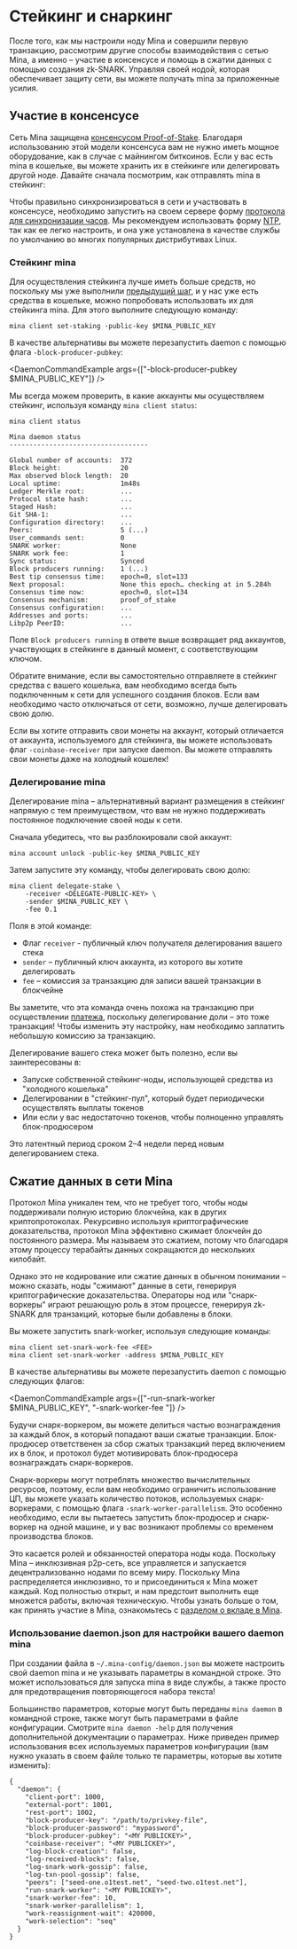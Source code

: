 
# Стейкинг и снаркинг

После того, как мы настроили ноду Mina и совершили первую транзакцию, рассмотрим другие способы взаимодействия с сетью Mina, а именно – участие в консенсусе и помощь в сжатии данных с помощью создания zk-SNARK. Управляя своей нодой, которая обеспечивает защиту сети, вы можете получать mina за приложенные усилия. 

## Участие в консенсусе

Сеть Mina защищена [консенсусом Proof-of-Stake](/docs/glossary/#proof-of-stake). Благодаря использованию этой модели консенсуса вам не нужно иметь мощное оборудование, как в случае с майнингом биткоинов. Если у вас есть mina в кошельке, вы можете хранить их в стейкинге или делегировать другой ноде. Давайте сначала посмотрим, как отправлять mina в стейкинг: 

<Alert kind="warning">

  Чтобы правильно синхронизироваться в сети и участвовать в консенсусе, необходимо запустить на своем сервере форму [протокола для синхронизации часов](https://en.wikipedia.org/wiki/Clock_synchronization). Мы рекомендуем использовать форму [NTP](https://en.wikipedia.org/wiki/Network_Time_Protocol), так как ее легко настроить, и она уже установлена в качестве службы по умолчанию во многих популярных дистрибутивах Linux. 

</Alert>

### Стейкинг mina

Для осуществления стейкинга лучше иметь больше средств, но поскольку мы уже выполнили [предыдущий шаг](/docs/my-first-transaction), и у нас уже есть средства в кошельке, можно попробовать использовать их для стейкинга mina. Для этого выполните следующую команду: 

    mina client set-staking -public-key $MINA_PUBLIC_KEY

В качестве альтернативы вы можете перезапустить daemon с помощью флага `-block-producer-pubkey`:

<DaemonCommandExample args={["-block-producer-pubkey $MINA_PUBLIC_KEY"]} />

Мы всегда можем проверить, в какие аккаунты мы осуществляем стейкинг, используя команду `mina client status`:

```
mina client status

Mina daemon status
-----------------------------------

Global number of accounts:  372
Block height:               20
Max observed block length:  20
Local uptime:               1m48s
Ledger Merkle root:         ...
Protocol state hash:        ...
Staged Hash:                ...
Git SHA-1:                  ...
Configuration directory:    ...
Peers:                      5 (...)
User_commands sent:         0
SNARK worker:               None
SNARK work fee:             1
Sync status:                Synced
Block producers running:    1 (...)
Best tip consensus time:    epoch=0, slot=133
Next proposal:              None this epoch… checking at in 5.284h
Consensus time now:         epoch=0, slot=134
Consensus mechanism:        proof_of_stake
Consensus configuration:    ...
Addresses and ports:        ...
Libp2p PeerID:              ...
```

Поле `Block producers running` в ответе выше возвращает ряд аккаунтов, участвующих в стейкинге в данный момент, с соответствующим ключом. 

<Alert kind="warning">

Обратите внимание, если вы самостоятельно отправляете в стейкинг средства с вашего кошелька, вам необходимо всегда быть подключенным к сети для успешного создания блоков. Если вам необходимо часто отключаться от сети, возможно, лучше делегировать свою долю.  

</Alert>

Если вы хотите отправить свои монеты на аккаунт, который отличается от аккаунта, используемого для стейкинга, вы можете использовать флаг `-coinbase-receiver` при запуске daemon. Вы можете отправлять свои монеты даже на холодный кошелек! 

### Делегирование mina

Делегирование mina – альтернативный вариант размещения в стейкинг напрямую с тем преимуществом, что вам не нужно поддерживать постоянное подключение своей ноды к сети. 

Сначала убедитесь, что вы разблокировали свой аккаунт: 

    mina account unlock -public-key $MINA_PUBLIC_KEY

Затем запустите эту команду, чтобы делегировать свою долю: 

    mina client delegate-stake \
        -receiver <DELEGATE-PUBLIC-KEY> \
        -sender $MINA_PUBLIC_KEY \
        -fee 0.1

Поля в этой команде: 

- Флаг `receiver` - публичный ключ получателя делегирования вашего стека 
- `sender` – публичный ключ аккаунта, из которого вы хотите делегировать 
- `fee` – комиссия за транзакцию для записи вашей транзакции в блокчейне 

Вы заметите, что эта команда очень похожа на транзакцию при осуществлении [платежа](/docs/my-first-transaction#make-a-payment), поскольку делегирование доли – это тоже транзакция! Чтобы изменить эту настройку, нам необходимо заплатить небольшую комиссию за транзакцию. 

Делегирование вашего стека может быть полезно, если вы заинтересованы в: 

- Запуске собственной стейкинг-ноды, использующей средства из "холодного кошелька" 
- Делегировании в "стейкинг-пул", который будет периодически осуществлять выплаты токенов  
- Или если у вас недостаточно токенов, чтобы полноценно управлять блок-продюсером

<Alert>

Это латентный период сроком 2–4 недели перед новым делегированием стека.

</Alert>

## Сжатие данных в сети Mina 

Протокол Mina уникален тем, что не требует того, чтобы ноды поддерживали полную историю блокчейна, как в других криптопротоколах. Рекурсивно используя криптографические доказательства, протокол Mina эффективно сжимает блокчейн до постоянного размера. Мы называем это сжатием, потому что благодаря этому процессу терабайты данных сокращаются до нескольких килобайт. 

Однако это не кодирование или сжатие данных в обычном понимании – можно сказать, ноды "сжимают" данные в сети, генерируя криптографические доказательства. Операторы нод или "снарк-воркеры" играют решающую роль в этом процессе, генерируя zk-SNARK для транзакций, которые были добавлены в блоки. 

Вы можете запустить snark-worker, используя следующие команды: 

    mina client set-snark-work-fee <FEE>
    mina client set-snark-worker -address $MINA_PUBLIC_KEY

В качестве альтернативы вы можете перезапустить daemon с помощью следующих флагов: 

<DaemonCommandExample
  args={["-run-snark-worker $MINA_PUBLIC_KEY", "-snark-worker-fee <fee>"]}
/>

Будучи снарк-воркером, вы можете делиться частью вознаграждения за каждый блок, в который попадают ваши сжатые транзакции. Блок-продюсер ответственен за сбор сжатых транзакций перед включением их в блок, и протокол будет мотивировать блок-продюсера вознаграждать снарк-воркеров. 

Снарк-воркеры могут потреблять множество вычислительных ресурсов, поэтому, если вам необходимо ограничить использование ЦП, вы можете указать количество потоков, используемых снарк-воркерами, с помощью флага `-snark-worker-parallelism`. Это особенно необходимо, если вы пытаетесь запустить блок-продюсер и снарк-воркер на одной машине, и у вас возникают проблемы со временем производства блоков.  

Это касается ролей и обязанностей оператора ноды кода. Поскольку Mina – инклюзивная p2p-сеть, все управляется и запускается децентрализованно нодами по всему миру. Поскольку Mina распределяется инклюзивно, то и присоединиться к Mina может каждый. Код полностью открыт, и нам предстоит выполнить еще множется работы, включая техническую. Чтобы узнать больше о том, как принять участие в Mina, ознакомьтесь с [разделом о вкладе в Mina](/docs/developers/contributing). 

### Использование daemon.json для настройки вашего daemon mina 

При создании файла в `~/.mina-config/daemon.json` вы можете настроить свой daemon mina и не указывать параметры в командной строке. Это может использоваться для запуска mina в виде службы, а также просто для предотвращения повторяющегося набора текста! 

Большинство параметров, которые могут быть переданы `mina daemon` в командной строке, также могут быть параметрами в файле конфигурации. Смотрите `mina daemon -help` для получения дополнительной документации о параметрах. Ниже приведен пример использования всех используемых параметров конфигурации (вам нужно указать в своем файле только те параметры, которые вы хотите изменить): 

```
{
  "daemon": {
    "client-port": 1000,
    "external-port": 1001,
    "rest-port": 1002,
    "block-producer-key": "/path/to/privkey-file",
    "block-producer-password": "mypassword",
    "block-producer-pubkey": "<MY PUBLICKEY>",
    "coinbase-receiver": "<MY PUBLICKEY>",
    "log-block-creation": false,
    "log-received-blocks": false,
    "log-snark-work-gossip": false,
    "log-txn-pool-gossip": false,
    "peers": ["seed-one.o1test.net", "seed-two.o1test.net"],
    "run-snark-worker": "<MY PUBLICKEY>",
    "snark-worker-fee": 10,
    "snark-worker-parallelism": 1,
    "work-reassignment-wait": 420000,
    "work-selection": "seq"
  }
}
```
